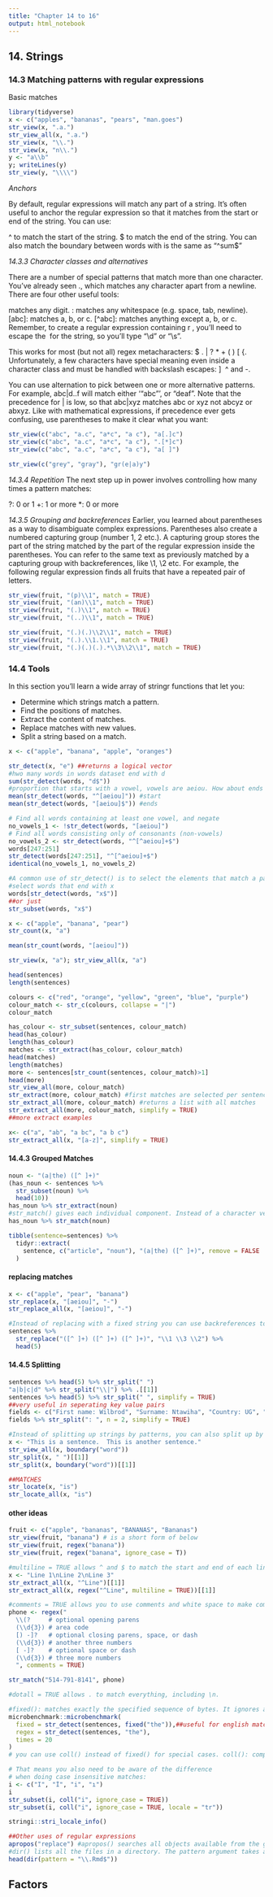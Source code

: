 ```yaml
---
title: "Chapter 14 to 16"
output: html_notebook
---
```


## 14. Strings

### 14.3 Matching patterns with regular expressions

Basic matches

```r
library(tidyverse)
x <- c("apples", "bananas", "pears", "man.goes")
str_view(x, ".a.")
str_view_all(x, ".a.")
str_view(x, "\\.")
str_view(x, "n\\.")
y <- "a\\b"
y; writeLines(y)
str_view(y, "\\\\")
```

*Anchors*

By default, regular expressions will match any part of a string. It’s often useful to anchor the regular expression so that it matches from the start or end of the string. You can use:

^ to match the start of the string.
$ to match the end of the string.
You can also match the boundary between words with \b "\bsum\b" is the same as "^sum$"


*14.3.3 Character classes and alternatives*

There are a number of special patterns that match more than one character. You’ve already seen ., which matches any character apart from a newline. There are four other useful tools:

\d: matches any digit.
\s: matches any whitespace (e.g. space, tab, newline).
[abc]: matches a, b, or c.
[^abc]: matches anything except a, b, or c.
Remember, to create a regular expression containing \d or \s, you’ll need to escape the \ for the string, so you’ll type "\\d" or "\\s".

This works for most (but not all) regex metacharacters: $ . | ? * + ( ) [ {. Unfortunately, a few characters have special meaning even inside a character class and must be handled with backslash escapes: ] \ ^ and -.

You can use alternation to pick between one or more alternative patterns. For example, abc|d..f will match either ‘“abc”’, or "deaf". Note that the precedence for | is low, so that abc|xyz matches abc or xyz not abcyz or abxyz. Like with mathematical expressions, if precedence ever gets confusing, use parentheses to make it clear what you want:

```r
str_view(c("abc", "a.c", "a*c", "a c"), "a[.]c")
str_view(c("abc", "a.c", "a*c", "a c"), ".[*]c")
str_view(c("abc", "a.c", "a*c", "a c"), "a[ ]")

str_view(c("grey", "gray"), "gr(e|a)y")

```

*14.3.4 Repetition*
The next step up in power involves controlling how many times a pattern matches:

?: 0 or 1
+: 1 or more
*: 0 or more


*14.3.5 Grouping and backreferences*
Earlier, you learned about parentheses as a way to disambiguate complex expressions. Parentheses also create a numbered capturing group (number 1, 2 etc.). A capturing group stores the part of the string matched by the part of the regular expression inside the parentheses. You can refer to the same text as previously matched by a capturing group with backreferences, like \1, \2 etc. For example, the following regular expression finds all fruits that have a repeated pair of letters.

```r
str_view(fruit, "(p)\\1", match = TRUE)
str_view(fruit, "(an)\\1", match = TRUE)
str_view(fruit, "(.)\\1", match = TRUE)
str_view(fruit, "(..)\\1", match = TRUE)

str_view(fruit, "(.)(.)\\2\\1", match = TRUE)
str_view(fruit, "(.).\\1.\\1", match = TRUE)
str_view(fruit, "(.)(.)(.).*\\3\\2\\1", match = TRUE)
```


### 14.4 Tools

In this section you’ll learn a wide array of stringr functions that let you:

* Determine which strings match a pattern.
* Find the positions of matches.
* Extract the content of matches.
* Replace matches with new values.
* Split a string based on a match.

```r
x <- c("apple", "banana", "apple", "oranges")

str_detect(x, "e") ##returns a logical vector
#hwo many words in words dataset end with d
sum(str_detect(words, "d$"))
#proportion that starts with a vowel, vowels are aeiou. How about ends wit a vowel
mean(str_detect(words, "^[aeiou]")) #start
mean(str_detect(words, "[aeiou]$")) #ends

# Find all words containing at least one vowel, and negate
no_vowels_1 <- !str_detect(words, "[aeiou]")
# Find all words consisting only of consonants (non-vowels)
no_vowels_2 <- str_detect(words, "^[^aeiou]+$")
words[247:251]
str_detect(words[247:251], "^[^aeiou]+$")
identical(no_vowels_1, no_vowels_2)

#A common use of str_detect() is to select the elements that match a pattern.
#select words that end with x
words[str_detect(words, "x$")]
##or just
str_subset(words, "x$")
```


```r
x <- c("apple", "banana", "pear")
str_count(x, "a")

mean(str_count(words, "[aeiou]"))

str_view(x, "a"); str_view_all(x, "a")

head(sentences)
length(sentences)

colours <- c("red", "orange", "yellow", "green", "blue", "purple")
colour_match <- str_c(colours, collapse = "|")
colour_match

has_colour <- str_subset(sentences, colour_match)
head(has_colour)
length(has_colour)
matches <- str_extract(has_colour, colour_match)
head(matches)
length(matches)
more <- sentences[str_count(sentences, colour_match)>1]
head(more)
str_view_all(more, colour_match)
str_extract(more, colour_match) #first matches are selected per sentence
str_extract_all(more, colour_match) #returns a list with all matches
str_extract_all(more, colour_match, simplify = TRUE)
##more extract examples

x<- c("a", "ab", "a bc", "a b c")
str_extract_all(x, "[a-z]", simplify = TRUE)
```

#### 14.4.3 Grouped Matches

```r
noun <- "(a|the) ([^ ]+)"
(has_noun <- sentences %>%
  str_subset(noun) %>%
  head(10))
has_noun %>% str_extract(noun)
#str_match() gives each individual component. Instead of a character vector, it returns a matrix, with one column for the complete match followed by one column for each group:
has_noun %>% str_match(noun)

tibble(sentence=sentences) %>%
  tidyr::extract(
    sentence, c("article", "noun"), "(a|the) ([^ ]+)", remove = FALSE
  )

```

#### replacing matches
```r
x <- c("apple", "pear", "banana")
str_replace(x, "[aeiou]", "-")
str_replace_all(x, "[aeiou]", "-")

#Instead of replacing with a fixed string you can use backreferences to insert components of the match. In the following code, I flip the order of the second and third words.
sentences %>% 
  str_replace("([^ ]+) ([^ ]+) ([^ ]+)", "\\1 \\3 \\2") %>% 
  head(5)
```

#### 14.4.5 Splitting
```r
sentences %>% head(5) %>% str_split(" ")
"a|b|c|d" %>% str_split("\\|") %>% .[[1]]
sentences %>% head(5) %>% str_split(" ", simplify = TRUE)
##very useful in seperating key value pairs
fields <- c("First name: Wilbrod", "Surname: Ntawiha", "Country: UG", "Age: 31")
fields %>% str_split(": ", n = 2, simplify = TRUE)

#Instead of splitting up strings by patterns, you can also split up by character, line, sentence and word boundary()s
x <- "This is a sentence.  This is another sentence."
str_view_all(x, boundary("word"))
str_split(x, " ")[[1]]
str_split(x, boundary("word"))[[1]]

##MATCHES
str_locate(x, "is")
str_locate_all(x, "is")
```

#### other ideas

```r
fruit <- c("apple", "bananas", "BANANAS", "Bananas")
str_view(fruit, "banana") # is a short form of below
str_view(fruit, regex("banana"))
str_view(fruit, regex("banana", ignore_case = T))

#multiline = TRUE allows ^ and $ to match the start and end of each line rather than the start and end of the complete string.
x <- "Line 1\nLine 2\nLine 3"
str_extract_all(x, "^Line")[[1]]
str_extract_all(x, regex("^Line", multiline = TRUE))[[1]]

#comments = TRUE allows you to use comments and white space to make complex regular expressions more understandable. Spaces are ignored, as is everything after #. To match a literal space, you’ll need to escape it: "\\ ".
phone <- regex("
  \\(?     # optional opening parens
  (\\d{3}) # area code
  [) -]?   # optional closing parens, space, or dash
  (\\d{3}) # another three numbers
  [ -]?    # optional space or dash
  (\\d{3}) # three more numbers
  ", comments = TRUE)

str_match("514-791-8141", phone)

#dotall = TRUE allows . to match everything, including \n.

#fixed(): matches exactly the specified sequence of bytes. It ignores all special regular expressions and operates at a very low level. This allows you to avoid complex escaping and can be much faster than regular expressions. The following microbenchmark shows that it’s about 3x faster for a simple example.
microbenchmark::microbenchmark(
  fixed = str_detect(sentences, fixed("the")),##useful for english matches without special characters
  regex = str_detect(sentences, "the"),
  times = 20
)
# you can use coll() instead of fixed() for special cases. coll(): compare strings using standard collation rules.

```


```r
# That means you also need to be aware of the difference
# when doing case insensitive matches:
i <- c("I", "İ", "i", "ı")
i
str_subset(i, coll("i", ignore_case = TRUE))
str_subset(i, coll("i", ignore_case = TRUE, locale = "tr"))

stringi::stri_locale_info()

##Other uses of regular expressions
apropos("replace") #apropos() searches all objects available from the global environment. This is useful if you can’t quite remember the name of the function.
#dir() lists all the files in a directory. The pattern argument takes a regular expression and only returns file names that match the pattern. For example, you can find all the R Markdown files in the current directory with:
head(dir(pattern = "\\.Rmd$"))

```


## Factors









